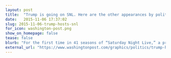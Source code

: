 ```yaml
---
layout: post
title:  "Trump is going on SNL. Here are the other appearances by politicians on the show."
date:   2015-11-06 17:37:02
slug: 2015-11-06-trump-hosts-snl
for_icon: washington-post.png
show_on_homepage: false
tease: false
blurb: "For the first time in 41 seasons of “Saturday Night Live,” a presidential candidate near the top of the polls will host the show. Donald Trump is scheduled to host Nov. 7."
external_url: "https://www.washingtonpost.com/graphics/politics/trump-hosts-snl/"
---
```


